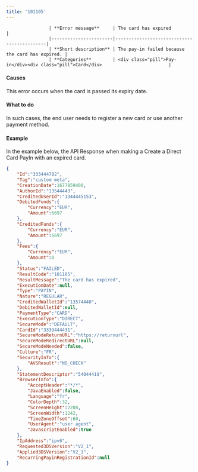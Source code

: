 ---
title: '101105'  
---


                    | **Error message**     | The card has expired                   |
                    |-----------------------|--------------------------------------------|
                    | **Short description** | The pay-in failed because the card has expired. |
                    | **Categories**        | <div class="pill">Pay-in</div><div class="pill">Card</div>                         |
                  

#### Causes  

This error occurs when the card is passed its expiry date.  

#### What to do  

In such cases, the end user needs to register a new card or use another payment method.  

#### Example  

In the example below, the API Response when making a Create a Direct Card PayIn with an expired card.  
```json API Response
{
    "Id":"333444702",
    "Tag":"custom meta",
    "CreationDate":1677859400,
    "AuthorId":"13544443",
    "CreditedUserId":"1344445153",
    "DebitedFunds":{
        "Currency":"EUR",
        "Amount":6697
    },
    "CreditedFunds":{
        "Currency":"EUR",
        "Amount":6697
    },
    "Fees":{
        "Currency":"EUR",
        "Amount":0
    },
    "Status":"FAILED",
    "ResultCode":"101105",
    "ResultMessage":"The card has expired",
    "ExecutionDate":null,
    "Type":"PAYIN",
    "Nature":"REGULAR",
    "CreditedWalletId":"13574440",
    "DebitedWalletId":null,
    "PaymentType":"CARD",
    "ExecutionType":"DIRECT",
    "SecureMode":"DEFAULT",
    "CardId":"3339444431",
    "SecureModeReturnURL":"https://returnurl",
    "SecureModeRedirectURL":null,
    "SecureModeNeeded":false,
    "Culture":"FR",
    "SecurityInfo":{
        "AVSResult":"NO_CHECK"
    },
    "StatementDescriptor":"54044419",
    "BrowserInfo":{
        "AcceptHeader":"*/*",
        "JavaEnabled":false,
        "Language":"fr",
        "ColorDepth":32,
        "ScreenHeight":2208,
        "ScreenWidth":1242,
        "TimeZoneOffset":60,
        "UserAgent":"user agent",
        "JavascriptEnabled":true
    },
    "IpAddress":"ipv6",
    "Requested3DSVersion":"V2_1",
    "Applied3DSVersion":"V2_1",
    "RecurringPayinRegistrationId":null
}
```